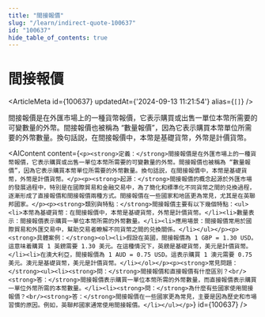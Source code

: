 ```yaml
---
title: "間接報價"
slug: "/learn/indirect-quote-100637"
id: "100637"
hide_table_of_contents: true
---
```



# 間接報價

<ArticleMeta id={100637} updatedAt={'2024-09-13 11:21:54'} alias={`[]`} />
<div className='border-solid border-b border-t-0 my-4 border-[var(--ifm-color-gray-300)]' />

間接報價是在外匯市場上的一種貨幣報價，它表示購買或出售一單位本幣所需要的可變數量的外幣。間接報價也被稱為 “數量報價”，因為它表示購買本幣單位所需要的外幣數量。換句話説，在間接報價中，本幣是基礎貨幣，外幣是計價貨幣。

<AIContent content={`<p><strong>定義：</strong>間接報價是在外匯市場上的一種貨幣報價，它表示購買或出售一單位本幣所需要的可變數量的外幣。間接報價也被稱為 “數量報價”，因為它表示購買本幣單位所需要的外幣數量。換句話説，在間接報價中，本幣是基礎貨幣，外幣是計價貨幣。</p><p><strong>起源：</strong>間接報價的概念起源於外匯市場的發展過程中，特別是在國際貿易和金融交易中，為了簡化和標準化不同貨幣之間的兑換過程，逐漸形成了直接報價和間接報價兩種方式。間接報價在一些國家和地區更為常見，尤其是在英聯邦國家。</p><p><strong>類別與特點：</strong>間接報價主要有以下幾個特點：<ul><li>本幣為基礎貨幣：在間接報價中，本幣是基礎貨幣，外幣是計價貨幣。</li><li>數量表示：間接報價表示購買一單位本幣所需的外幣數量。</li><li>應用場景：間接報價常用於國際貿易和外匯交易中，幫助交易者瞭解不同貨幣之間的兑換關係。</li></ul></p><p><strong>具體案例：</strong><ol><li>假設在英國，間接報價為 1 GBP = 1.30 USD。這意味着購買 1 英鎊需要 1.30 美元。在這種情況下，英鎊是基礎貨幣，美元是計價貨幣。</li><li>在澳大利亞，間接報價為 1 AUD = 0.75 USD。這表示購買 1 澳元需要 0.75 美元。澳元是基礎貨幣，美元是計價貨幣。</li></ol></p><p><strong>常見問題：</strong><ul><li><strong>問：</strong>間接報價和直接報價有什麼區別？<br/><strong>答：</strong>間接報價表示購買一單位本幣所需的外幣數量，而直接報價表示購買一單位外幣所需的本幣數量。</li><li><strong>問：</strong>為什麼有些國家使用間接報價？<br/><strong>答：</strong>間接報價在一些國家更為常見，主要是因為歷史和市場習慣的原因。例如，英聯邦國家通常使用間接報價。</li></ul></p>`} id={100637} />
